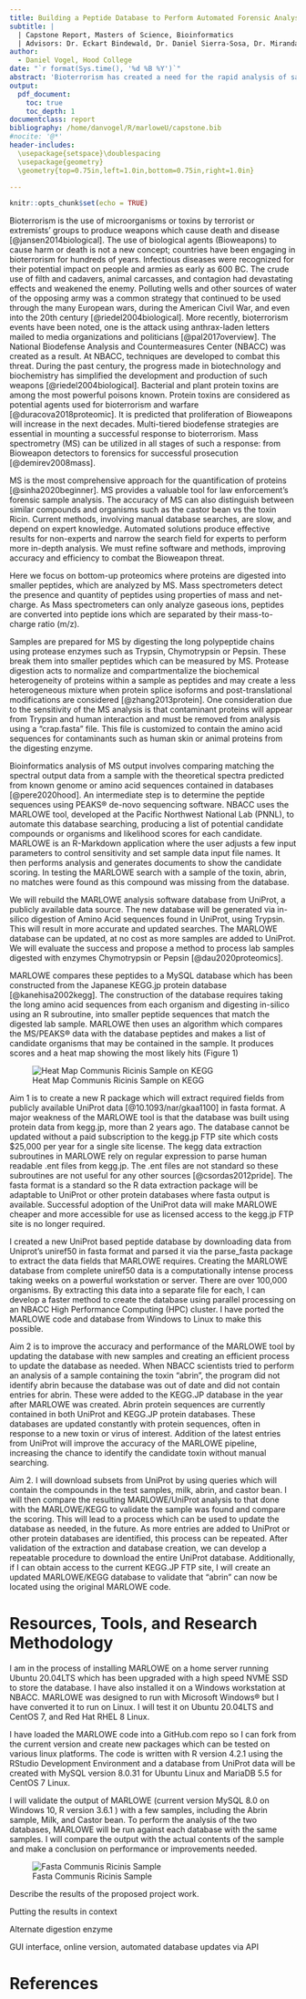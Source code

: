 ```yaml
---
title: Building a Peptide Database to Perform Automated Forensic Analysis of Toxins using Mass Spectrometry
subtitle: |
  | Capstone Report, Masters of Science, Bioinformatics
  | Advisors: Dr. Eckart Bindewald, Dr. Daniel Sierra-Sosa, Dr. Miranda Darby
author:
  - Daniel Vogel, Hood College
date: "`r format(Sys.time(), '%d %B %Y')`"
abstract: 'Bioterrorism has created a need for the rapid analysis of samples which may contain toxins, viruses, or other deadly agents. Mass Spectrometry (MS) provides a tool for use in proteomics for accurate and comprehensive profiling of proteins. An automated software tool which can search for matches against a proteome database is useful for forensic analysis of samples and an effective countermeasure to Bioterrorist attacks. Here we create a database for this purpose using publicly available proteomes from the Uniprot.org database [@10.1093/nar/gkaa1100].'
output: 
  pdf_document:
    toc: true
    toc_depth: 1
documentclass: report 
bibliography: /home/danvogel/R/marloweU/capstone.bib
#nocite: '@*'
header-includes:
  \usepackage{setspace}\doublespacing
  \usepackage{geometry}
  \geometry{top=0.75in,left=1.0in,bottom=0.75in,right=1.0in}

---
```


```r
knitr::opts_chunk$set(echo = TRUE)
```

\newpage

\chapter{Introduction}
Bioterrorism is the use of microorganisms or toxins by terrorist or extremists’ groups to produce weapons which cause death and disease [@jansen2014biological]. The use of biological agents (Bioweapons) to cause harm or death is not a new concept; countries have been engaging in bioterrorism for hundreds of years. Infectious diseases were recognized for their potential impact on people and armies as early as 600 BC. The crude use of filth and cadavers, animal carcasses, and contagion had devastating effects and weakened the enemy. Polluting wells and other sources of water of the opposing army was a common strategy that continued to be used through the many European wars, during the American Civil War, and even into the 20th century [@riedel2004biological]. More recently, bioterrorism events have been noted, one is the attack using anthrax-laden letters mailed to media organizations and politicians [@pal2017overview]. The National Biodefense Analysis and Countermeasures Center (NBACC) was created as a result.  At NBACC, techniques are developed to combat this threat. During the past century, the progress made in biotechnology and biochemistry has simplified the development and production of such weapons [@riedel2004biological]. Bacterial and plant protein toxins are among the most powerful poisons known. Protein toxins are considered as potential agents used for bioterrorism and warfare [@duracova2018proteomic]. It is predicted that proliferation of Bioweapons will increase in the next decades. Multi-tiered biodefense strategies are essential in mounting a successful response to bioterrorism. Mass spectrometry (MS) can be utilized in all stages of such a response: from Bioweapon detectors to forensics for successful prosecution [@demirev2008mass]. 

MS is the most comprehensive approach for the quantification of proteins [@sinha2020beginner]. MS provides a valuable tool for law enforcement’s forensic sample analysis. The accuracy of MS can also distinguish between similar compounds and organisms such as the castor bean vs the toxin Ricin. Current methods, involving manual database searches, are slow, and depend on expert knowledge. Automated solutions produce effective results for non-experts and narrow the search field for experts to perform more in-depth analysis. We must refine software and methods, improving accuracy and efficiency to combat the Bioweapon threat. 

Here we focus on bottom-up proteomics where proteins are digested into smaller peptides, which are analyzed by MS. Mass spectrometers detect the presence and quantity of peptides using properties of mass and net-charge. As Mass spectrometers can only analyze gaseous ions, peptides are converted into peptide ions which are separated by their mass-to-charge ratio (m/z). 

Samples are prepared for MS by digesting the long polypeptide chains using protease enzymes such as Trypsin, Chymotrypsin or Pepsin. These break them into smaller peptides which can be measured by MS. Protease digestion acts to normalize and compartmentalize the biochemical heterogeneity of proteins within a sample as peptides and may create a less heterogeneous mixture when protein splice isoforms and post-translational modifications are considered [@zhang2013protein]. One consideration due to the sensitivity of the MS analysis is that contaminant proteins will appear from Trypsin and human interaction and must be removed from analysis using a “crap.fasta” file. This file is customized to contain the amino acid sequences for contaminants such as human skin or animal proteins from the digesting enzyme. 

Bioinformatics analysis of MS output involves comparing matching the spectral output data from a sample with the theoretical spectra predicted from known genome or amino acid sequences contained in databases [@pere2020hood]. An intermediate step is to determine the peptide sequences using PEAKS® de-novo sequencing software. NBACC uses the MARLOWE tool, developed at the Pacific Northwest National Lab (PNNL), to automate this database searching, producing a list of potential candidate compounds or organisms and likelihood scores for each candidate. MARLOWE is an R-Markdown application where the user adjusts a few input parameters to control sensitivity and set sample data input file names. It then performs analysis and generates documents to show the candidate scoring. In testing the MARLOWE search with a sample of the toxin, abrin, no matches were found as this compound was missing from the database. 

We will rebuild the MARLOWE analysis software database from UniProt, a publicly available data source. The new database will be generated via in-silico digestion of Amino Acid sequences found in UniProt, using Trypsin. This will result in more accurate and updated searches. The MARLOWE database can be updated, at no cost as more samples are added to UniProt. We will evaluate the success and propose a method to process lab samples digested with enzymes Chymotrypsin or Pepsin [@dau2020proteomics].


\chapter{Literature Review and Previous work}

MARLOWE compares these peptides to a MySQL database which has been constructed from the Japanese KEGG.jp protein database [@kanehisa2002kegg]. The construction of the database requires taking the long amino acid sequences from each organism and digesting in-silico using an R subroutine, into smaller peptide sequences that match the digested lab sample. MARLOWE then uses an algorithm which compares the MS/PEAKS® data with the database peptides and makes a list of candidate organisms that may be contained in the sample. It produces scores and a heat map showing the most likely hits (Figure 1)

![Heat Map Communis Ricinis Sample on KEGG ](kegg_heatmap.jpeg)


\chapter{Specific Aims} 
Aim 1 is to create a new R package which will extract required fields from publicly available UniProt data [@10.1093/nar/gkaa1100] in fasta format. A major weakness of the MARLOWE tool is that the database was built using protein data from kegg.jp, more than 2 years ago. The database cannot be updated without a paid subscription to the kegg.jp FTP site which costs $25,000 per year for a single site license. The kegg data extraction subroutines in MARLOWE rely on regular expression to parse human readable .ent files from kegg.jp. The .ent files are not standard so these subroutines are not useful for any other sources [@csordas2012pride]. The fasta format is a standard so the R data extraction package will be adaptable to UniProt or other protein databases where fasta output is available. Successful adoption of the UniProt data will make MARLOWE cheaper and more accessible for use as licensed access to the kegg.jp FTP site is no longer required. 

I created a new UniProt based peptide database by downloading data from Uniprot’s uniref50 in fasta format and parsed it via the parse_fasta package to extract the data fields that MARLOWE requires. Creating the MARLOWE database from complete uniref50 data is a computationally intense process taking weeks on a powerful workstation or server.  There are over 100,000 organisms.  By extracting this data into a separate file for each, I can develop a faster method to create the database using parallel processing on an NBACC High Performance Computing (HPC) cluster. I have ported the MARLOWE code and database from Windows to Linux to make this possible. 

 

Aim 2 is to improve the accuracy and performance of the MARLOWE tool by updating the database with new samples and creating an efficient process to update the database as needed. When NBACC scientists tried to perform an analysis of a sample containing the toxin "abrin", the program did not identify abrin because the database was out of date and did not contain entries for abrin. These were added to the KEGG.JP database in the year after MARLOWE was created. Abrin protein sequences are currently contained in both UniProt and KEGG.JP protein databases. These databases are updated constantly with protein sequences, often in response to a new toxin or virus of interest. Addition of the latest entries from UniProt will improve the accuracy of the MARLOWE pipeline, increasing the chance to identify the candidate toxin without manual searching. 

Aim 2. I will download subsets from UniProt by using queries which will contain the compounds in the test samples, milk, abrin, and castor bean. I will then compare the resulting MARLOWE/UniProt analysis to that done with the MARLOWE/KEGG to validate the sample was found and compare the scoring. This will lead to a process which can be used to update the database as needed, in the future. As more entries are added to UniProt or other protein databases are identified, this process can be repeated. After validation of the extraction and database creation, we can develop a repeatable procedure to download the entire UniProt database. Additionally, if I can obtain access to the current KEGG.JP FTP site, I will create an updated MARLOWE/KEGG database to validate that “abrin” can now be located using the original MARLOWE code. 

# Resources, Tools, and Research Methodology  

I am in the process of installing MARLOWE on a home server running Ubuntu 20.04LTS which has been upgraded with a high speed NVME SSD to store the database. I have also installed it on a Windows workstation at NBACC. MARLOWE was designed to run with Microsoft Windows® but I have converted it to run on Linux. I will test it on Ubuntu 20.04LTS and CentOS 7, and Red Hat RHEL 8 Linux. 

I have loaded the MARLOWE code into a GitHub.com repo so I can fork from the current version and create new packages which can be tested on various linux platforms. The code is written with R version 4.2.1 using the RStudio Development Environment and a database from UniProt data will be created with MySQL version 8.0.31 for Ubuntu Linux and MariaDB 5.5 for CentOS 7 Linux.

I will validate the output of MARLOWE (current version MySQL 8.0 on Windows 10, R version 3.6.1 ) with a few samples, including the Abrin sample, Milk, and Castor bean. To perform the analysis of the two databases, MARLOWE will be run against each database with the same samples. I will compare the output with the actual contents of the sample and make a conclusion on performance or improvements needed. 

![Fasta Communis Ricinis Sample](castor.head.PNG)


\chapter{Results}

 Describe the results of the proposed project work. 

\chapter{Discussion}

 Putting the results in context 

\chapter{Summary and Future Work}

 Alternate digestion enzyme 

 GUI interface, online version, automated database updates via API 
 
  
  
# References {-}





